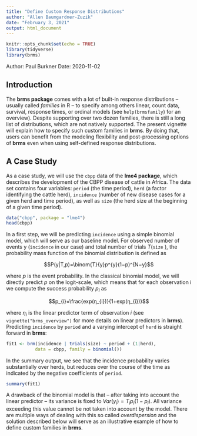 ```yaml
---
title: "Define Custom Response Distributions"
author: "Allen Baumgardner-Zuzik"
date: "February 3, 2021"
output: html_document
---
```


```r
knitr::opts_chunk$set(echo = TRUE)
library(tidyverse)
library(brms)
```

Author: Paul Burkner
Date: 2020-11-02

## Introduction

The **brms package** comes with a lot of built-in response distributions – usually called *families* in R – to specify among others linear, count data, survival, response times, or ordinal models (see `help(brmsfamily`) for an overview). Despite supporting over two dozen families, there is still a long list of distributions, which are not natively supported. The present vignette will explain how to specify such custom families in **brms**. By doing that, users can benefit from the modeling flexibility and post-processing options of **brms** even when using self-defined response distributions.

## A Case Study

As a case study, we will use the `cbpp` data of the **lme4 package**, which describes the development of the CBPP disease of cattle in Africa. The data set contains four variables: `period` (the time period), `herd` (a factor identifying the cattle herd), `incidence` (number of new disease cases for a given herd and time period), as well as `size` (the herd size at the beginning of a given time period).

```r
data("cbpp", package = "lme4")
head(cbpp)
```

In a first step, we will be predicting `incidence` using a simple binomial model, which will serve as our baseline model. For observed number of events y (`incidence` in our case) and total number of trials $T$(`size` ), the probability mass function of the binomial distribution is defined as

$$P(y|T,p)=\binom{T}{y}p^{y}(1−p)^{N−y}$$

where $p$ is the event probability. In the classical binomial model, we will directly predict $p$ on the logit-scale, which means that for each observation i we compute the success probability $p_i$ as

$$p_{i}=\frac{exp(η_{i})}{1+exp(η_{i})}$$

where $η_i$ is the linear predictor term of observation $i$ (see `vignette("brms_overview")` for more details on linear predictors in **brms**). Predicting `incidence` by `period` and a varying intercept of `herd` is straight forward in **brms**:


```r
fit1 <- brm(incidence | trials(size) ~ period + (1|herd),
           data = cbpp, family = binomial())
```

In the summary output, we see that the incidence probability varies substantially over herds, but reduces over the course of the time as indicated by the negative coefficients of `period`.

```r
summary(fit1)
```

A drawback of the binomial model is that – after taking into account the linear predictor – its variance is fixed to $Var(y_{i})=T_{i}p_{i}(1−p_{i})$. All variance exceeding this value cannot be not taken into account by the model. There are multiple ways of dealing with this so called *overdispersion* and the solution described below will serve as an illustrative example of how to define custom families in **brms**.
